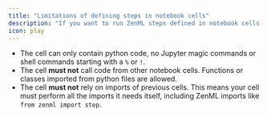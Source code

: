 ```yaml
---
title: "Limitations of defining steps in notebook cells"
description: "If you want to run ZenML steps defined in notebook cells remotely (either with a remote [orchestrator](latest/stack-components/orchestrators) or [step operator](latest/stack-components/step-operators)), the cells defining your steps must meet the following conditions"
icon: play
---
```




* The cell can only contain python code, no Jupyter magic commands or shell commands starting with a `%` or `!`.
* The cell **must not** call code from other notebook cells. Functions or classes imported from python files are allowed.
* The cell **must not** rely on imports of previous cells. This means your cell must perform all the imports it needs itself, including ZenML imports like `from zenml import step`.
